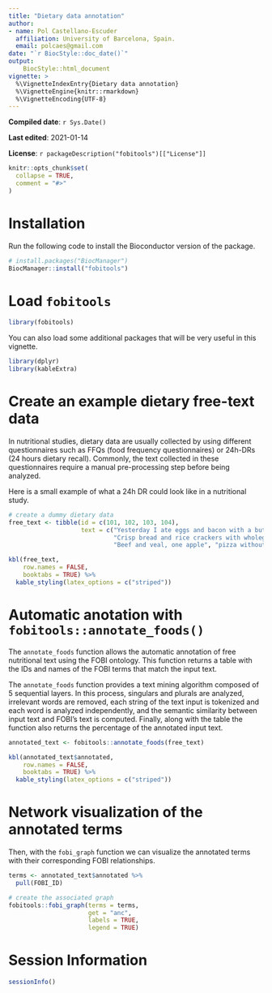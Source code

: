 ```yaml
---
title: "Dietary data annotation"
author: 
- name: Pol Castellano-Escuder
  affiliation: University of Barcelona, Spain.
  email: polcaes@gmail.com
date: "`r BiocStyle::doc_date()`"
output: 
    BiocStyle::html_document
vignette: >
  %\VignetteIndexEntry{Dietary data annotation}
  %\VignetteEngine{knitr::rmarkdown}
  %\VignetteEncoding{UTF-8}
---
```


**Compiled date**: `r Sys.Date()`

**Last edited**: 2021-01-14

**License**: `r packageDescription("fobitools")[["License"]]`

```r
knitr::opts_chunk$set(
  collapse = TRUE,
  comment = "#>"
)
```

# Installation

Run the following code to install the Bioconductor version of the package.        

```r
# install.packages("BiocManager")
BiocManager::install("fobitools")
```

# Load `fobitools` 

```r
library(fobitools)
```

You can also load some additional packages that will be very useful in this vignette.   

```r
library(dplyr)
library(kableExtra)
```

# Create an example dietary free-text data

In nutritional studies, dietary data are usually collected by using different questionnaires such as FFQs (food frequency questionnaires) or 24h-DRs (24 hours dietary recall). Commonly, the text collected in these questionnaires require a manual pre-processing step before being analyzed.        

Here is a small example of what a 24h DR could look like in a nutritional study.     

```r
# create a dummy dietary data
free_text <- tibble(id = c(101, 102, 103, 104),
                    text = c("Yesterday I ate eggs and bacon with a butter toast and black tea", 
                             "Crisp bread and rice crackers with wholegrain", 
                             "Beef and veal, one apple", "pizza without meat"))
```

```r
kbl(free_text, 
    row.names = FALSE,
    booktabs = TRUE) %>%
  kable_styling(latex_options = c("striped"))
```

# Automatic anotation with `fobitools::annotate_foods()`

The `annotate_foods` function allows the automatic annotation of free nutritional text using the FOBI ontology. This function returns a table with the IDs and names of the FOBI terms that match the input text.       

The `annotate_foods` function provides a text mining algorithm composed of 5 sequential layers. In this process, singulars and plurals are analyzed, irrelevant words are removed, each string of the text input is tokenized and each word is analyzed independently, and the semantic similarity between input text and FOBI's text is computed. Finally, along with the table the function also returns the percentage of the annotated input text.     

```r
annotated_text <- fobitools::annotate_foods(free_text)
```

```r
kbl(annotated_text$annotated, 
    row.names = FALSE,
    booktabs = TRUE) %>%
  kable_styling(latex_options = c("striped"))
```

# Network visualization of the annotated terms

Then, with the `fobi_graph` function we can visualize the annotated terms with their corresponding FOBI relationships.        

```r
terms <- annotated_text$annotated %>% 
  pull(FOBI_ID)

# create the associated graph
fobitools::fobi_graph(terms = terms, 
                      get = "anc",
                      labels = TRUE,
                      legend = TRUE)
```

# Session Information

```r
sessionInfo()
```

